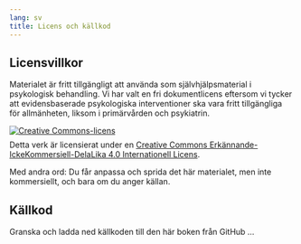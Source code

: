 ```yaml
---
lang: sv
title: Licens och källkod
---
```


## Licensvillkor {#sec-licens}

Materialet är fritt tillgängligt att använda som självhjälpsmaterial i psykologisk behandling. Vi har valt en fri dokumentlicens eftersom vi tycker att evidensbaserade psykologiska interventioner ska vara fritt tillgängliga för allmänheten, liksom i primärvården och psykiatrin.

[![Creative
Commons-licens](/sites/respekt/media/image/Cc-by-nc-sa_icon.svg){style="border-width:0;margin-bottom:.5rem;"}](http://creativecommons.org/licenses/by-nc-sa/4.0/){rel="license"}\
Detta verk är licensierat under en [Creative Commons
Erkännande-IckeKommersiell-DelaLika 4.0 Internationell
Licens](http://creativecommons.org/licenses/by-nc-sa/4.0/){rel="license"}.

Med andra ord: Du får anpassa och sprida det här materialet, men inte kommersiellt, och bara om du anger källan.

## Källkod

Granska och ladda ned källkoden till den här boken från GitHub ...